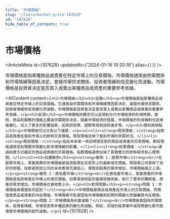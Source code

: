 ```yaml
---
title: "市場價格"
slug: "/learn/market-price-107628"
id: "107628"
hide_table_of_contents: true
---
```



# 市場價格

<ArticleMeta id={107628} updatedAt={'2024-01-16 10:20:19'} alias={`[]`} />
<div className='border-solid border-b border-t-0 my-4 border-[var(--ifm-color-gray-300)]' />

市場價格是指某種商品或資產在特定市場上的交易價格。市場價格通常由供需關係和市場情緒等因素決定，會隨市場供求關係、投資者情緒和信息變化而波動。市場價格是投資者決定是否買入或賣出某種商品或資產的重要參考依據。

<AIContent content={`<h2>市場價格</h2><h3>定義</h3><p>市場價格是指某種商品或資產在特定市場上的交易價格。它通常由供需關係和市場情緒等因素決定，會隨市場供求關係、投資者情緒和信息變化而波動。市場價格是投資者決定是否買入或賣出某種商品或資產的重要參考依據。</p><h3>起源</h3><p>市場價格的概念可以追溯到古代市場經濟的形成時期。當時，商品和服務的價格主要由供需關係決定。隨着市場經濟的發展，市場價格的形成機制也逐漸複雜化，加入了更多的影響因素，如政府政策、國際貿易和技術進步等。</p><h3>類別與特點</h3><p>市場價格可以分為以下幾類：</p><ul><li><strong>現貨價格：</strong>指商品或資產在當前市場上的即時交易價格。現貨價格反映了當前市場的供需狀況。</li><li><strong>期貨價格：</strong>指在未來某一特定時間交割的商品或資產的交易價格。期貨價格通常受到預期供需變化和市場情緒的影響。</li><li><strong>拍賣價格：</strong>通過拍賣方式確定的商品或資產的交易價格。拍賣價格通常反映了買賣雙方的即時需求和心理預期。</li></ul><h3>具體案例</h3><p><strong>案例 1：股票市場</strong><br/>在股票市場上，某隻股票的市場價格是指該股票在交易所上的最新成交價格。假設某公司發佈了良好的財報，投資者對該公司的未來表現充滿信心，導致該股票的需求增加，市場價格隨之上漲。</p><p><strong>案例 2：房地產市場</strong><br/>在房地產市場上，某套房產的市場價格是指該房產在市場上的成交價格。如果某個地區的基礎設施改善，吸引了更多的購房者，房產的需求增加，市場價格也會相應上升。</p><h3>常見問題</h3><p><strong>問題 1：市場價格與價值有何區別？</strong><br/>市場價格是商品或資產在市場上的交易價格，而價值是商品或資產的內在價值。市場價格可能會因為市場情緒和短期供需變化而偏離其內在價值。</p><p><strong>問題 2：市場價格為何會波動？</strong><br/>市場價格會因為供需關係、投資者情緒、市場信息等多種因素的變化而波動。例如，突發的經濟事件或政策變化都可能導致市場價格的劇烈波動。</p>`} id={107628} />
